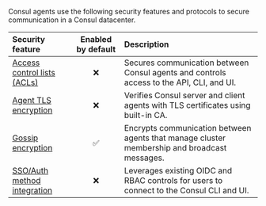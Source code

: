 Consul agents use the following security features and protocols to secure communication in a Consul datacenter.

| Security feature                                             | Enabled by default | Description                                                                                  |
| :----------------------------------------------------------- | :----------------: | :------------------------------------------------------------------------------------------- |
| [Access control lists (ACLs)](/consul/docs/secure/acl)       | &#10060;           | Secures communication between Consul agents and controls access to the API, CLI, and UI.     |
| [Agent TLS encryption](/consul/docs/secure/encryption)       | &#10060;           | Verifies Consul server and client agents with TLS certificates using built-in CA.            |
| [Gossip encryption](/consul/docs/secure/encryption)          | &#9989;            | Encrypts communication between agents that manage cluster membership and broadcast messages. |
| [SSO/Auth method integration](/consul/docs/secure/sso/auth0) | &#10060;           | Leverages existing OIDC and RBAC controls for users to connect to the Consul CLI and UI.     |